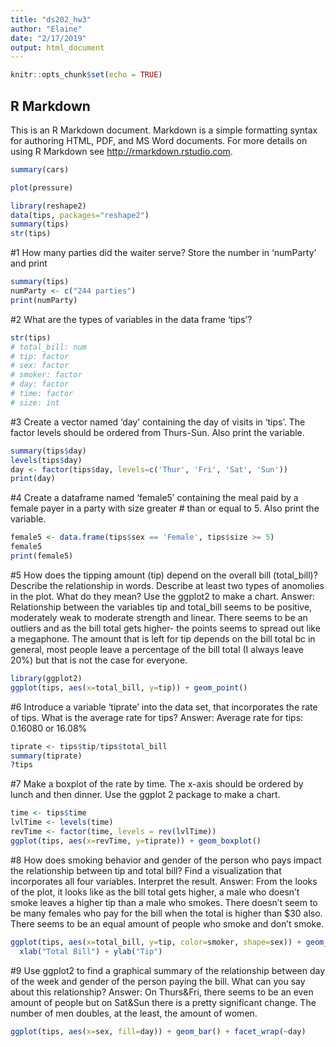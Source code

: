 ```yaml
---
title: "ds202_hw3"
author: "Elaine"
date: "2/17/2019"
output: html_document
---
```


```r
knitr::opts_chunk$set(echo = TRUE)
```

## R Markdown

This is an R Markdown document. Markdown is a simple formatting syntax for authoring HTML, PDF, and MS Word documents. For more details on using R Markdown see <http://rmarkdown.rstudio.com>.


```r
summary(cars)
```

```r
plot(pressure)
```

```r
library(reshape2)
data(tips, packages="reshape2")
summary(tips)
str(tips)
```
#1 How many parties did the waiter serve? Store the number in 'numParty' and print
```r
summary(tips)
numParty <- c("244 parties")
print(numParty)
```


#2 What are the types of variables in the data frame 'tips'?
```r
str(tips)
# total_bill: num
# tip: factor
# sex: factor
# smoker: factor
# day: factor
# time: factor
# size: int
```


#3 Create a vector named 'day' containing the day of visits in 'tips'. The factor levels should be ordered from
Thurs-Sun. Also print the variable.
```r
summary(tips$day)
levels(tips$day)
day <- factor(tips$day, levels=c('Thur', 'Fri', 'Sat', 'Sun'))
print(day)
```


#4 Create a dataframe named 'female5' containing the meal paid by a female payer in a party with size greater
#  than or equal to 5. Also print the variable.
```r
female5 <- data.frame(tips$sex == 'Female', tips$size >= 5)
female5
print(female5)
```


#5 How does the tipping amount (tip) depend on the overall bill (total_bill)? Describe the relationship in words. Describe at least two types of anomolies in the plot. What do they mean? Use the ggplot2 to make a chart.
Answer: Relationship between the variables tip and total_bill seems to be positive, moderately weak to moderate strength and linear. There seems to be an outliers and as the bill total gets higher- the points seems to spread out like a megaphone. 
The amount that is left for tip depends on the bill total bc in general, most people leave a percentage of the bill total (I always leave 20%) but that is not the case for everyone.
```r
library(ggplot2)
ggplot(tips, aes(x=total_bill, y=tip)) + geom_point()
```


#6 Introduce a variable 'tiprate' into the data set, that incorporates the rate of tips. What is the average rate for tips?
Answer: Average rate for tips: 0.16080 or 16.08%
```r
tiprate <- tips$tip/tips$total_bill
summary(tiprate)
?tips
```


#7 Make a boxplot of the rate by time. The x-axis should be ordered by lunch and then dinner. Use the ggplot 2 package to make a chart.
```r
time <- tips$time
lvlTime <- levels(time)
revTime <- factor(time, levels = rev(lvlTime))
ggplot(tips, aes(x=revTime, y=tiprate)) + geom_boxplot()
```


#8 How does smoking behavior and gender of the person who pays impact the relationship between tip and total bill? Find a visualization that incorporates all four variables. Interpret the result.
Answer: From the looks of the plot, it looks like as the bill total gets higher, a male who doesn't smoke leaves a higher tip than a male who smokes. There doesn't seem to be many females who pay for the bill when the total is higher than $30 also. There seems to be an equal amount of people who smoke and don't smoke.
```r
ggplot(tips, aes(x=total_bill, y=tip, color=smoker, shape=sex)) + geom_point() +
  xlab("Total Bill") + ylab("Tip")

```

#9 Use ggplot2 to find a graphical summary of the relationship between day of the week and gender of the person paying the bill. What can you say about this relationship?
Answer: On Thurs&Fri, there seems to be an even amount of people but on Sat&Sun there is a pretty significant change. The number of men doubles, at the least, the amount of women.
```r
ggplot(tips, aes(x=sex, fill=day)) + geom_bar() + facet_wrap(~day)
```